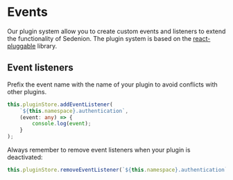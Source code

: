 # Events

Our plugin system allow you to create custom events and listeners to extend the functionality of Sedenion. The plugin system is based on the [react-pluggable](https://react-pluggable.github.io/docs/introduction) library.

## Event listeners

Prefix the event name with the name of your plugin to avoid conflicts with other plugins.

```ts
this.pluginStore.addEventListener(
    `${this.namespace}.authentication`,
    (event: any) => {
        console.log(event);
    }
);
```

Always remember to remove event listeners when your plugin is deactivated:

```ts
this.pluginStore.removeEventListener(`${this.namespace}.authentication`);
```
